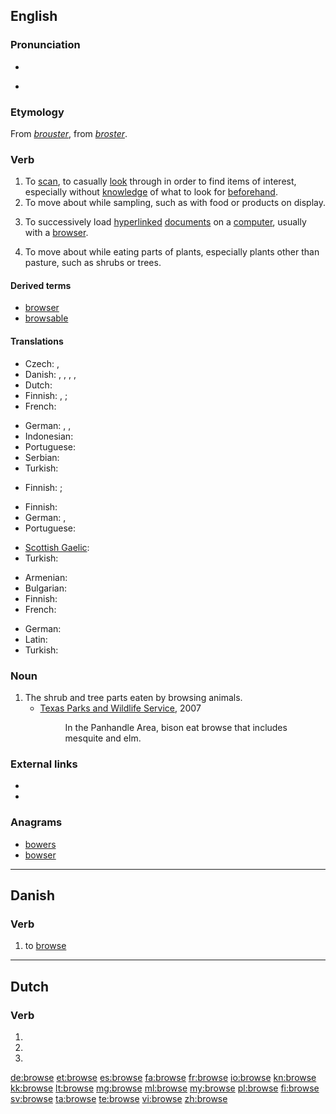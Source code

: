 ==English==

===Pronunciation===
* {{audio|en-us-browse.ogg|Audio (US)}}

* {{rhymes|aʊz}}

===Etymology===
From {{etyl|frm}} ''[[brouster]]'', from {{etyl|fro}} ''[[broster]]''.

===Verb===
{{en-verb|brows|ing}}

# To [[scan]], to casually [[look]] through in order to find items of interest, especially without [[knowledge]] of what to look for [[beforehand]].
# To move about while sampling, such as with food or products on display.
# {{computing}} To successively load [[hyperlinked]] [[document]]s on a [[computer]], usually with a [[browser]].
# {{context|of an animal}} To move about while eating parts of plants, especially plants other than pasture, such as shrubs or trees.

====Derived terms====
* [[browser]]
* [[browsable]]

====Translations====
{{trans-top|scan, casually look through}}
* Czech: {{t|cs|brouzdat}},  {{t|cs|prohlížet si}}
* Danish: {{t|da|gennemse|c}}, {{t|da|skimme|c}}, {{t|da|gennem-|n}}, {{t|da|gennemrode|c}}, {{t|da|gennemsøge|c}}
* Dutch: {{t-|nl|doorbladeren}}
* Finnish: {{t|fi|katsella}}, {{t|fi|tutkailla}}; {{t|fi|selailla}} {{qualifier|of media}}
* French: {{t+|fr|feuilleter}}
{{trans-mid}}
* German: {{t|de|blättern}}, {{t|de|durchstöbern}}, {{t|de|surfen}}
* Indonesian: {{t+|id|lihat|alt=melihat-lihat|xs=Indonesian}}
* Portuguese: {{t|pt|observar}}
* Serbian: {{t|sr|прегледати|tr=pregledati|sc=Cyrl}}
* Turkish: {{t-|tr|gözden geçirmek}}
{{trans-bottom}}

{{trans-top|move about while sampling}}
* Finnish: {{t|fi|kierrellä}}; {{t|fi|maistella}} {{qualifier|of food and drink}}
{{trans-mid}}
{{trans-bottom}}

{{trans-top|load hyperlinked documents}}
* Finnish: {{t|fi|selata}}
* German: {{t|de|browsen}}, {{t+|de|durchsuchen}}
* Portuguese: {{t|pt|navegar}}
{{trans-mid}}
* [[Scottish Gaelic]]: {{t|gd|brabhsaich}}
* Turkish: {{t-|tr|gözatmak}}
{{trans-bottom}}

{{trans-top|move about while eating parts of plants}}
* Armenian: {{t+|hy|արածել|tr=araçel}}
* Bulgarian: {{t+|bg|паса}}
* Finnish: {{t|fi|laiduntaa}}
* French: {{t+|fr|brouter}}
{{trans-mid}}
* German: {{t|de|grasen}}
* Latin: {{t-|la|tondeo|alt=tondeō}}
* Turkish: {{t-|tr|otlamak}}
{{trans-bottom}}

===Noun===
{{en-noun|-}}

# The shrub and tree parts eaten by browsing animals.
#* [http://www.tpwd.state.tx.us/learning/resources/activities/bison/bisonfood1.phtml Texas Parks and Wildlife Service], 2007
#*: In the Panhandle Area, bison eat browse that includes mesquite and elm.

===External links===
* {{R:Webster 1913}}
* {{R:Century 1911}}

===Anagrams===
* [[bowers#English|bowers]]
* [[bowser#English|bowser]]

----

==Danish==

===Verb===
{{infl|da|verb|imperative|brows|present|browser|past|browsede|past participle|browset}}

# {{computing|lang=da}} to [[browse]]

----

==Dutch==

===Verb===
{{infl|nl}}

# {{nl-verb-form|p=1|n=sg|t=pres|m=ind|browsen}}
# {{nl-verb-form|n=sg|t=pres|m=subj|browsen}}
# {{nl-verb-form|m=imp|browsen}}

[[de:browse]]
[[et:browse]]
[[es:browse]]
[[fa:browse]]
[[fr:browse]]
[[io:browse]]
[[kn:browse]]
[[kk:browse]]
[[lt:browse]]
[[mg:browse]]
[[ml:browse]]
[[my:browse]]
[[pl:browse]]
[[fi:browse]]
[[sv:browse]]
[[ta:browse]]
[[te:browse]]
[[vi:browse]]
[[zh:browse]]